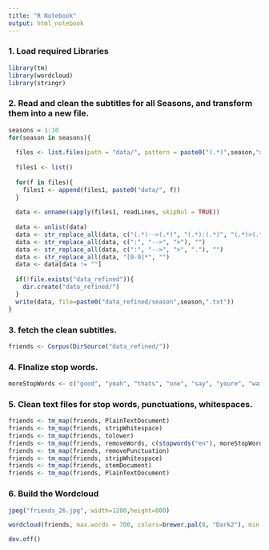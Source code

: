 ```yaml
---
title: "R Notebook"
output: html_notebook
---
```


### 1. Load required Libraries
```r
library(tm)
library(wordcloud)
library(stringr)
```

### 2. Read and clean the subtitles for all Seasons, and transform them into a new file.
```r
seasons = 1:10
for(season in seasons){
  
  files <- list.files(path = "data/", pattern = paste0("(.*)",season,"x(.*)"))
  
  files1 <- list()
  
  for(f in files){
    files1 <- append(files1, paste0("data/", f))
  }
  
  data <- unname(sapply(files1, readLines, skipNul = TRUE))
  
  data <- unlist(data)
  data <- str_replace_all(data, c("(.*)-->(.*)", "(.*):(.*)", "(.*)>(.*)", "[0-9]*"), "")
  data <- str_replace_all(data, c(":", "-->", ">"), "")
  data <- str_replace_all(data, c(":", "-->", ">", "."), "")
  data <- str_replace_all(data, "[0-9]*", "")
  data <- data[data != ""]
  
  if(!file.exists("data_refined")){
    dir.create("data_refined/")
  }
  write(data, file=paste0("data_refined/season",season,".txt"))
}
```

### 3. fetch the clean subtitles.
```r

friends <- Corpus(DirSource("data_refined/"))

```

### 4. FInalize stop words.
```r
moreStopWords <- c("good", "yeah", "thats", "one", "say", "youre", "wait", "just", "can", "see", "get", "what", "mean","know","gonna","but","its", "really","this", "got", "look", "sure", "think", "all", "and", "hey", "right", "you", "okay", "what", "how", "this", "that", "and", "but","about","above","across","after","again","against","all","almost","alone","along","already","also","although","always","among","an","and","another","any","anybody","anyone","anything","anywhere","are","area","areas","around","as","ask","asked","asking","asks","at","away","b","back","backed","backing","backs","be","became","because","become","becomes","been","before","began","behind","being","beings","best","better","between","big","both","but","by","c","came","can","cannot","case","cases","certain","certainly","clear","clearly","come","could","d","did","differ","different","differently","do","does","done","down","down","downed","downing","downs","during","e","each","early","either","end","ended","ending","ends","enough","even","evenly","ever","every","everybody","everyone","everything","everywhere","f","face","faces","fact","facts","far","felt","few","find","finds","first","for","four","from","full","fully","further","furthered","furthering","furthers","g","gave","general","generally","get","gets","give","given","gives","go","going","good","goods","got","great","greater","greatest","group","grouped","grouping","groups","h","had","has","have","having","he","her","here","herself","high","high","high","higher","highest","him","himself","his","how","however","i","if","important","in","interest","interested","interesting","interests","into","is","it","its","itself","j","just","k","keep","keeps","kind","knew","know","known","knows","l","large","largely","last","later","latest","least","less","let","lets","like","likely","long","longer","longest","m","made","make","making","man","many","may","me","member","members","men","might","more","most","mostly","mr","mrs","much","must","my","myself","n","necessary","need","needed","needing","needs","never","new","new","newer","newest","next","no","nobody","non","noone","not","nothing","now","nowhere","number","numbers","o","of","off","often","old","older","oldest","on","once","one","only","open","opened","opening","opens","or","order","ordered","ordering","orders","other","others","our","out","over","p","part","parted","parting","parts","per","perhaps","place","places","point","pointed","pointing","points","possible","present","presented","presenting","presents","problem","problems","put","puts","q","quite","r","rather","really","right","right","room","rooms","s","said","same","saw","say","says","second","seconds","see","seem","seemed","seeming","seems","sees","several","shall","she","should","show","showed","showing","shows","side","sides","since","small","smaller","smallest","so","some","somebody","someone","something","somewhere","state","states","still","still","such","sure","t","take","taken","than","that","the","their","them","then","there","therefore","these","they","thing","things","think","thinks","this","those","though","thought","thoughts","three","through","thus","to","today","together","too","took","toward","turn","turned","turning","turns","two","u","under","until","up","upon","us","use","used","uses","v","very","w","want","wanted","wanting","wants","was","way","ways","we","sex","well","wells","went","were","what","when","where","whether","which","while","who","whole","whose","why","will","with","within","without","work","worked","working","works","would","x","y","year","years","yet","you","young","younger","youngest","your","yours")

```

### 5. Clean text files for stop words, punctuations, whitespaces.

```r
friends <- tm_map(friends, PlainTextDocument)
friends <- tm_map(friends, stripWhitespace)
friends <- tm_map(friends, tolower)
friends <- tm_map(friends, removeWords, c(stopwords("en"), moreStopWords))
friends <- tm_map(friends, removePunctuation)
friends <- tm_map(friends, stripWhitespace)
friends <- tm_map(friends, stemDocument)
friends <- tm_map(friends, PlainTextDocument)
```

### 6. Build the Wordcloud
```r
jpeg("friends_26.jpg", width=1280,height=800)

wordcloud(friends, max.words = 700, colors=brewer.pal(8, "Dark2"), min.freq = 10, scale= c(5, 1), random.order = TRUE, rot.per = 0, fixed.asp = FALSE)

dev.off()
```

